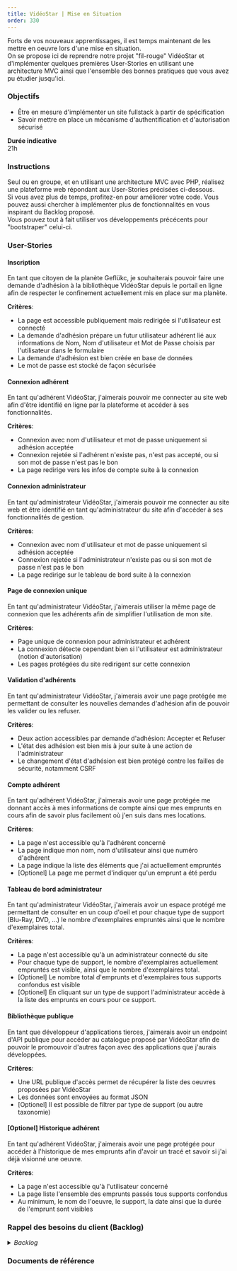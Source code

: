 ```yaml
---
title: VidéoStar | Mise en Situation
order: 330
---
```


Forts de vos nouveaux apprentissages, il est temps maintenant de les mettre en oeuvre lors d'une mise en situation.  
On se propose ici de reprendre notre projet "fil-rouge" VidéoStar et d'implémenter quelques premières User-Stories en utilisant une architecture MVC ainsi que l'ensemble des bonnes pratiques que vous avez pu étudier jusqu'ici.

### Objectifs
- Être en mesure d'implémenter un site fullstack à partir de spécification
- Savoir mettre en place un mécanisme d'authentification et d'autorisation sécurisé

**__Durée indicative__**  
21h

### Instructions

Seul ou en groupe, et en utilisant une architecture MVC avec PHP, réalisez une plateforme web répondant aux User-Stories précisées ci-dessous.  
Si vous avez plus de temps, profitez-en pour améliorer votre code. Vous pouvez aussi chercher à implémenter plus de fonctionnalités en vous inspirant du Backlog proposé.  
Vous pouvez tout à fait utiliser vos développements précécents pour "bootstraper" celui-ci.

### User-Stories

<Card>

#### Inscription  
En tant que citoyen de la planète Geflükc, je souhaiterais pouvoir faire une demande d'adhésion à la bibliothèque VidéoStar depuis le portail en ligne afin de respecter le confinement actuellement mis en place sur ma planète.  

__Critères__:
- La page est accessible publiquement mais redirigée si l'utilisateur est connecté
- La demande d'adhésion prépare un futur utilisateur adhérent lié aux informations de Nom, Nom d'utilisateur et Mot de Passe choisis par l'utilisateur dans le formulaire
- La demande d'adhésion est bien créée en base de données
- Le mot de passe est stocké de façon sécurisée

</Card>

<Card>

#### Connexion adhérent  
En tant qu'adhérent VidéoStar, j'aimerais pouvoir me connecter au site web afin d'être identifié en ligne par la plateforme et accéder à ses fonctionnalités.  

__Critères__:
- Connexion avec nom d'utilisateur et mot de passe uniquement si adhésion acceptée
- Connexion rejetée si l'adhérent n'existe pas, n'est pas accepté, ou si son mot de passe n'est pas le bon
- La page redirige vers les infos de compte suite à la connexion

</Card> 

<Card>

#### Connexion administrateur  
En tant qu'administrateur VidéoStar, j'aimerais pouvoir me connecter au site web et être identifié en tant qu'administrateur du site afin d'accéder à ses fonctionnalités de gestion.  

__Critères__:
- Connexion avec nom d'utilisateur et mot de passe uniquement si adhésion acceptée
- Connexion rejetée si l'administrateur n'existe pas ou si son mot de passe n'est pas le bon
- La page redirige sur le tableau de bord suite à la connexion

</Card> 

<Card>

#### Page de connexion unique
En tant qu'administrateur VidéoStar, j'aimerais utiliser la même page de connexion que les adhérents afin de simplifier l'utilisation de mon site.  

__Critères__:
- Page unique de connexion pour administrateur et adhérent
- La connexion détecte cependant bien si l'utilisateur est administrateur (notion d'autorisation)
- Les pages protégées du site redirigent sur cette connexion

</Card> 
<Card>

#### Validation d'adhérents  
En tant qu'administrateur VidéoStar, j'aimerais avoir une page protégée me permettant de consulter les nouvelles demandes d'adhésion afin de pouvoir les valider ou les refuser.  

__Critères__:
- Deux action accessibles par demande d'adhésion: Accepter et Refuser
- L'état des adhésion est bien mis à jour suite à une action de l'administrateur
- Le changement d'état d'adhésion est bien protégé contre les failles de sécurité, notamment CSRF

</Card> 
<Card>

#### Compte adhérent
En tant qu'adhérent VidéoStar, j'aimerais avoir une page protégée me donnant accès à mes informations de compte ainsi que mes emprunts en cours afin de savoir plus facilement où j'en suis dans mes locations.  

__Critères__:
- La page n'est accessible qu'à l'adhérent concerné
- La page indique mon nom, nom d'utilisateur ainsi que numéro d'adhérent
- La page indique la liste des éléments que j'ai actuellement empruntés
- [Optionel] La page me permet d'indiquer qu'un emprunt a été perdu

</Card> 
<Card>

#### Tableau de bord administrateur  
En tant qu'administrateur VidéoStar, j'aimerais avoir un espace protégé me permettant de consulter en un coup d'oeil et pour chaque type de support (Blu-Ray, DVD, ...) le nombre d'exemplaires empruntés ainsi que le nombre d'exemplaires total.  

__Critères__:
- La page n'est accessible qu'à un administrateur connecté du site
- Pour chaque type de support, le nombre d'exemplaires actuellement empruntés est visible, ainsi que le nombre d'exemplaires total.
- [Optionel] Le nombre total d'emprunts et d'exemplaires tous supports confondus est visible
- [Optionel] En cliquant sur un type de support l'administrateur accède à la liste des emprunts en cours pour ce support.

</Card> 
<Card>

#### Bibliothèque publique
En tant que développeur d'applications tierces, j'aimerais avoir un endpoint d'API publique pour accéder au catalogue proposé par VidéoStar afin de pouvoir le promouvoir d'autres façon avec des applications que j'aurais développées.  

__Critères__:
- Une URL publique d'accès permet de récupérer la liste des oeuvres proposées par VidéoStar
- Les données sont envoyées au format JSON
- [Optionel] Il est possible de filtrer par type de support (ou autre taxonomie)

</Card> 
<Card>

#### [Optionel] Historique adhérent
En tant qu'adhérent VidéoStar, j'aimerais avoir une page protégée pour accéder à l'historique de mes emprunts afin d'avoir un tracé et savoir si j'ai déjà visionné une oeuvre.  

__Critères__:  
- La page n'est accessible qu'à l'utilisateur concerné
- La page liste l'ensemble des emprunts passés tous supports confondus
- Au minimum, le nom de l'oeuvre, le support, la date ainsi que la durée de l'emprunt sont visibles

</Card> 

### Rappel des besoins du client (Backlog)

<details>
    <summary>
        <em>Backlog</em>
    </summary>  
<br/>  

Le gérant d'Etat VidéoStar souhaite avec cette informatisation :  
- Enregistrer les nouveaux exemplaires acquis par VidéoStar ;
- Enregistrer l'inscription des nouveaux adhérents et éditer leur carte ;
- Lors du passage d'un adhérent, enregistrer ses nouveaux emprunts, ses rendus
d'exemplaires et calculer les montants dus ;
- Visionner facilement sur écran la situation d'un adhérent avec tous les exemplaires en sa
possession ;
- Faciliter la recherche des adhérents sur des critères comme les stars qui participent à une
fiction et selon quel rôle, ou les lieux concernés par un documentaire ;  

Le gérant d'Etat VidéoStar souhaite de plus éditer des états de gestion :
- Mensuellement par type de document le nombre d'exemplaires loués et téléchargés ;
- En fin de journée la liste des titres pour lesquels tous les exemplaires ont été loués ;
- En fin de journée le chiffre d'affaires réalisé par type de support (Blu-Ray, DVD, VOD) et par
type de document ;
- Périodiquement la liste des titres et le nombre d'exemplaires de chaque titre par type de
support ;
- Chaque semaine la liste des exemplaires loués depuis plus de 7 jours et éditer
systématiquement les lettres de relance correspondantes (une seule lettre par adhérent
pour l'ensemble de ses emprunts) ; ce sera ensuite au gérant de décider d'envoyer ou non
les lettres de relance selon la connaissance qu'il a de ses adhérents ; 

</details>

### Documents de référence
<ExtLink src="http://ee0421d80ebc4e9792ad131272c3bf89.testmyurl.ws/resources/Merise/VideoStarConcevoirBDD.pdf" title="VidéoStar | Conception"/>
<ExtLink src="http://ee0421d80ebc4e9792ad131272c3bf89.testmyurl.ws/resources/BDD/VideoStarMettreEnPlaceBDD.pdf" title="VidéoStar | Implémentation"/>